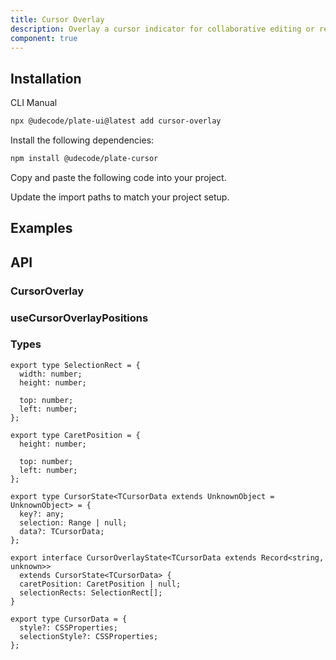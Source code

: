 ```yaml
---
title: Cursor Overlay
description: Overlay a cursor indicator for collaborative editing or real-time interaction.
component: true
---
```


## Installation

<Tabs defaultValue="cli">

<TabsList>
<TabsTrigger value="cli">CLI</TabsTrigger>
<TabsTrigger value="manual">Manual</TabsTrigger>
</TabsList>
<TabsContent value="cli">

```bash
npx @udecode/plate-ui@latest add cursor-overlay
```

</TabsContent>

<TabsContent value="manual">

<Steps>

<Step>

Install the following dependencies:

```bash
npm install @udecode/plate-cursor
```

</Step>

<Step>

Copy and paste the following code into your project.

</Step>

<ComponentSource name="cursor-overlay" />

<Step>

Update the import paths to match your project setup.

</Step>

</Steps>

</TabsContent>

</Tabs>

## Examples

<ComponentPreview name="playground-demo" id="cursoroverlay" />

<ComponentSource src="../../templates/plate-playground-template/src/components/plate/editor.tsx" />

## API

### CursorOverlay

### useCursorOverlayPositions

### Types

```tsx
export type SelectionRect = {
  width: number;
  height: number;

  top: number;
  left: number;
};

export type CaretPosition = {
  height: number;

  top: number;
  left: number;
};

export type CursorState<TCursorData extends UnknownObject = UnknownObject> = {
  key?: any;
  selection: Range | null;
  data?: TCursorData;
};

export interface CursorOverlayState<TCursorData extends Record<string, unknown>>
  extends CursorState<TCursorData> {
  caretPosition: CaretPosition | null;
  selectionRects: SelectionRect[];
}

export type CursorData = {
  style?: CSSProperties;
  selectionStyle?: CSSProperties;
};
```
